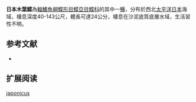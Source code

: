 {{Speciesbox
| name = 日本木葉鰈
| image = 
| image_width = 250px
| image_caption = 
| status = NE
| status_system = IUCN3.1
| genus = Pleuronichthys
| species = japonicus
| authority = Suzuki, Kawashima & Nakabo, 2009
| synonyms = 
}}

'''日本木葉鰈'''為[[輻鰭魚綱|輻鰭魚綱]][[鰈形目|鰈形目]][[鰈亞目|鰈亞目]][[鰈科|鰈科]]的其中一[[種|種]]，分布於西北[[太平洋|太平洋]][[日本|日本]]海域，棲息深度40-143公尺，體長可達24公分，棲息在沙泥底質底層水域，生活習性不明。
==参考文献==
*{{FishBase_species|genus=Pleuronichthys|species=japonicus|year=2014|month=3}}

== 扩展阅读 ==
{{refbegin}}
{{wikispecies-inline|Pleuronichthys japonicus|日本木葉鰈}}
{{refend}}
{{Taxonbar|from=Q5857020}}

[[Category:木葉鰈屬|japonicus]]


{{魚類小作品}}